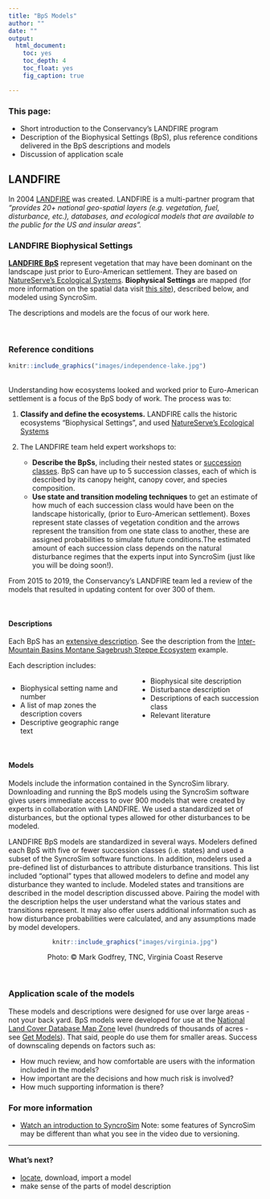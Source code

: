 ```yaml
---
title: "BpS Models"
author: ""
date: ""
output:
  html_document:
    toc: yes
    toc_depth: 4
    toc_float: yes
    fig_caption: true

---
```

### This page:
+ Short introduction to the Conservancy's LANDFIRE program
+ Description of the Biophysical Settings (BpS), plus reference conditions delivered in the BpS descriptions and models
+ Discussion of application scale

## LANDFIRE
In 2004 [LANDFIRE](https://www.landfire.gov/){target='blank'} was created. LANDFIRE is a multi-partner program that *"provides 20+ national geo-spatial layers (e.g. vegetation, fuel, disturbance, etc.), databases, and ecological models that are available to the public for the US and insular areas".*  

<style>
div.blue { background-color:#E4EEF4; border-radius: 5px; padding: 20px;}
</style>
<div class = "blue">
### LANDFIRE Biophysical Settings
**[LANDFIRE BpS](https://www.landfire.gov/bps.php){target='blank'}** represent vegetation that may have been dominant on the landscape just prior to Euro-American settlement. They are based on [NatureServe's Ecological Systems](https://www.natureserve.org/conservation-tools/terrestrial-ecological-systems-united-states){target='blank'}. 
**Biophysical Settings** are mapped (for more information on the spatial data visit [this site](https://www.landfire.gov/bps.php){target='blank'}), described below, and modeled using SyncroSim.  

The descriptions and models are the focus of our work here.
</div>
<br>

### Reference conditions

```{=html}
<style type="text/css">
  .figure {
    float: right;
    width: 65%;
    padding: 10px;
    text-align: center;
  }
</style>
```


```r
knitr::include_graphics("images/independence-lake.jpg")

```

<br>
Understanding how ecosystems looked and worked prior to Euro-American settlement is a focus of the BpS body of work. The process was to:

1. **Classify and define the ecosystems.** LANDFIRE calls the historic ecosystems "Biophysical Settings", and used [NatureServe's Ecological Systems](https://www.natureserve.org/conservation-tools/terrestrial-ecological-systems-united-states){target='blank'}

2. The LANDFIRE team held expert workshops to:
    * **Describe the BpSs**, including their nested states or [succession classes](https://www.landfire.gov/sclass.php){target='blank'}. BpS can have up to 5 succession classes, each of which is described by its canopy height, canopy cover, and species composition. 
    * **Use state and transition modeling techniques** to get an estimate of how much of each succession class would have been on the landscape historically, (prior to Euro-American settlement). Boxes represent state classes of vegetation condition and the arrows represent the transition from one state class to another, these are assigned probabilities to simulate future conditions.The estimated amount of each succession class depends on the natural disturbance regimes that the experts input into SyncroSim (just like you will be doing soon!).
    
From 2015 to 2019, the Conservancy's LANDFIRE team led a review of the models that resulted in updating content for over 300 of them.

<br>

#### Descriptions
Each BpS has an [extensive description](http://landfirereview.org/search.php){target='blank'}. See the description from the [Inter-Mountain Basins Montane Sagebrush Steppe Ecosystem](http://landfirereview.org/search.php?q=Montane%20Sage%20Steppe&hPP=20&idx=lf_landfire_dev&p=0&is_v=1){target='blank'} example. 

Each description includes:

<style>
  .col2 {
    columns: 2 200px;         /* number of columns and width in pixels*/
    -webkit-columns: 2 200px; /* chrome, safari */
    -moz-columns: 2 200px;    /* firefox */
  }

</style>


<div class="col2">
* Biophysical setting name and number
* A list of map zones the description covers
* Descriptive geographic range text
* Biophysical site description
* Disturbance description
* Descriptions of each succession class
* Relevant literature

</div>
 <br>

#### Models

Models include the information contained in the SyncroSim library. Downloading and running the BpS models using the SyncroSim software gives users immediate access to over 900 models that were created by experts in collaboration with LANDFIRE. We used a standardized set of disturbances, but the optional types allowed for other disturbances to be modeled. 

LANDFIRE BpS models are standardized in several ways. Modelers defined each BpS with five or fewer succession classes (i.e. states) and used a subset of the SyncroSim software functions. In addition, modelers used a pre-defined list of disturbances to attribute disturbance transitions. This list included “optional” types that allowed modelers to define and model any disturbance they wanted to include. Modeled states and transitions are described in the model description discussed above. Pairing the model with the description helps the user understand what the various states and transitions represent. It may also offer users additional information such as how disturbance probabilities were calculated, and any assumptions made by model developers.

<center>
```r
knitr::include_graphics("images/virginia.jpg")

```

Photo: © Mark Godfrey, TNC, Virginia Coast Reserve
</center>
<br>

### Application scale of the models

These models and descriptions were designed for use over large areas - not your back yard. BpS models were developed for use at the [National Land Cover Database Map Zone](https://data.fs.usda.gov/geodata/rastergateway/treecanopycover/docs/partitioning-us-into-mapping-zones.pdf){target='blank'} level (hundreds of thousands of acres - see [Get Models](./GetModels.html){target='blank'}). That said, people do use them for smaller areas. Success of downscaling depends on factors such as:

+ How much review, and how comfortable are users with the information included in the models?
+ How important are the decisions and how much risk is involved?
+ How much supporting information is there?
<br>

### For more information
*  [Watch an introduction to SyncroSim](https://www.youtube.com/watch?v=e1BBcbImrrM&list=PLDFF9036BBFE46CE6&index=6&t=0s){target='blank'} Note: some features of SyncroSim may be different than what you see in the video due to versioning.

____________

#### What's next?
+ [locate](./GetModels.html){target='blank'}, download, import a model
+ make sense of the parts of model description